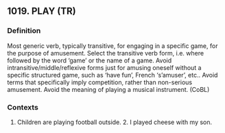 ## 1019. PLAY (TR)
### Definition
Most generic verb, typically transitive, for engaging in a specific game, for the purpose of amusement. Select the transitive verb form, i.e. where followed by the word 'game' or the name of a game. Avoid intransitive/middle/reflexive forms just for amusing oneself without a specific structured game, such as 'have fun', French 's'amuser', etc.. Avoid terms that specifically imply competition, rather than non-serious amusement. Avoid the meaning of playing a musical instrument. (CoBL)

### Contexts
1. Children are playing football outside. 2. I played cheese with my son.

